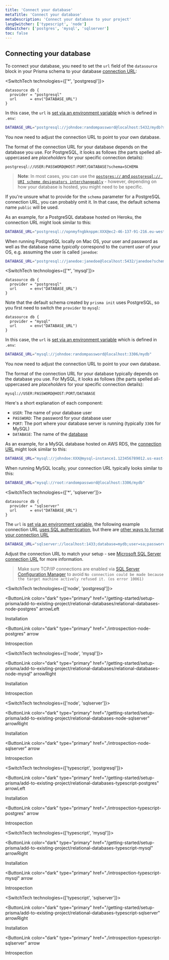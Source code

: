 ```yaml
---
title: 'Connect your database'
metaTitle: 'Connect your database'
metaDescription: 'Connect your database to your project'
langSwitcher: ['typescript', 'node']
dbSwitcher: ['postgres', 'mysql', 'sqlserver']
toc: false
---
```


## Connecting your database

To connect your database, you need to set the `url` field of the `datasource` block in your Prisma schema to your database [connection URL](/reference/database-reference/connection-urls):

<SwitchTech technologies={['*', 'postgresql']}>

```prisma file=prisma/schema.prisma
datasource db {
  provider = "postgresql"
  url      = env("DATABASE_URL")
}
```

In this case, the `url` is [set via an environment variable](/guides/development-environment/environment-variables) which is defined in `.env`:

```bash file=.env
DATABASE_URL="postgresql://johndoe:randompassword@localhost:5432/mydb?schema=public"
```

You now need to adjust the connection URL to point to your own database.

The format of the connection URL for your database depends on the database you use. For PostgreSQL, it looks as follows (the parts spelled all-uppercased are _placeholders_ for your specific connection details):

```no-lines
postgresql://USER:PASSWORD@HOST:PORT/DATABASE?schema=SCHEMA
```

> **Note**: In most cases, you can use the [`postgres://` and `postgresql:// URI scheme designators interchangeably`](https://www.postgresql.org/docs/10/libpq-connect.html#id-1.7.3.8.3.6) - however, depending on how your database is hosted, you might need to be specific.

If you're unsure what to provide for the `schema` parameter for a PostgreSQL connection URL, you can probably omit it. In that case, the default schema name `public` will be used.

As an example, for a PostgreSQL database hosted on Heroku, the connection URL might look similar to this:

```bash file=.env
DATABASE_URL="postgresql://opnmyfngbknppm:XXX@ec2-46-137-91-216.eu-west-1.compute.amazonaws.com:5432/d50rgmkqi2ipus?schema=hello-prisma"
```

When running PostgreSQL locally on Mac OS, your user and password as well as the database name _typically_ correspond to the current _user_ of your OS, e.g. assuming the user is called `janedoe`:

```bash file=.env
DATABASE_URL="postgresql://janedoe:janedoe@localhost:5432/janedoe?schema=hello-prisma"
```

</SwitchTech>

<SwitchTech technologies={['*', 'mysql']}>

```prisma file=prisma/schema.prisma
datasource db {
  provider = "postgresql"
  url      = env("DATABASE_URL")
}
```

Note that the default schema created by `prisma init` uses PostgreSQL, so you first need to switch the `provider` to `mysql`:

```prisma file=prisma/schema.prisma highlight=2;edit
datasource db {
  provider = "mysql"
  url      = env("DATABASE_URL")
}
```

In this case, the `url` is [set via an environment variable](/concepts/components/prisma-schema#accessing-environment-variables-from-the-schema) which is defined in `.env`:

```bash file=.env
DATABASE_URL="mysql://johndoe:randompassword@localhost:3306/mydb"
```

You now need to adjust the connection URL to point to your own database.

The format of the connection URL for your database typically depends on the database you use. For MySQL, it looks as follows (the parts spelled all-uppercased are _placeholders_ for your specific connection details):

```no-lines
mysql://USER:PASSWORD@HOST:PORT/DATABASE
```

Here's a short explanation of each component:

- `USER`: The name of your database user
- `PASSWORD`: The password for your database user
- `PORT`: The port where your database server is running (typically `3306` for MySQL)
- `DATABASE`: The name of the [database](https://dev.mysql.com/doc/refman/8.0/en/creating-database.html)

As an example, for a MySQL database hosted on AWS RDS, the [connection URL](/reference/database-reference/connection-urls) might look similar to this:

```bash file=.env
DATABASE_URL="mysql://johndoe:XXX@mysql–instance1.123456789012.us-east-1.rds.amazonaws.com:3306/mydb"
```

When running MySQL locally, your connection URL typically looks similar to this:

```bash file=.env
DATABASE_URL="mysql://root:randompassword@localhost:3306/mydb"
```

</SwitchTech>

<SwitchTech technologies={['*', 'sqlserver']}>

```prisma file=prisma/schema.prisma
datasource db {
  provider = "sqlserver"
  url      = env("DATABASE_URL")
}
```

The `url` is [set via an environment variable](/concepts/components/prisma-schema#accessing-environment-variables-from-the-schema), the following example connection URL [uses SQL authentication](/concepts/database-connectors/sql-server), but there are [other ways to format your connection URL](/concepts/database-connectors/sql-server/sql-server-connection-string)

```bash file=prisma/.env
DATABASE_URL="sqlserver://localhost:1433;database=mydb;user=sa;password=r@ndomP@$$w0rd;trustServerCertificate=true"
```

Adjust the connection URL to match your setup - see [Microsoft SQL Server connection URL](/concepts/database-connectors/sql-server) for more information.

> Make sure TCP/IP connections are enabled via [SQL Server Configuration Manager](https://docs.microsoft.com/en-us/sql/relational-databases/sql-server-configuration-manager) to avoid `No connection could be made because the target machine actively refused it. (os error 10061)`

</SwitchTech>

<SwitchTech technologies={['node', 'postgresql']}>

<NavigationLinksContainer>

<ButtonLink
  color="dark"
  type="primary"
  href="/getting-started/setup-prisma/add-to-existing-project/relational-databases/relational-databases-node-postgres"
  arrowLeft
>
  Installation
</ButtonLink>

<ButtonLink
  color="dark"
  type="primary"
  href="./introspection-node-postgres"
  arrow
>
  Introspection
</ButtonLink>

</NavigationLinksContainer>

</SwitchTech>

<SwitchTech technologies={['node', 'mysql']}>

<NavigationLinksContainer>

<ButtonLink
  color="dark"
  type="primary"
  href="/getting-started/setup-prisma/add-to-existing-project/relational-databases/relational-databases-node-mysql"
  arrowRight
>
  Installation
</ButtonLink>

<ButtonLink color="dark" type="primary" href="./introspection-node-mysql" arrow>
  Introspection
</ButtonLink>

</NavigationLinksContainer>

</SwitchTech>

<SwitchTech technologies={['node', 'sqlserver']}>

<NavigationLinksContainer>

<ButtonLink
  color="dark"
  type="primary"
  href="/getting-started/setup-prisma/add-to-existing-project/relational-databases-node-sqlserver"
  arrowRight
>
  Installation
</ButtonLink>

<ButtonLink
  color="dark"
  type="primary"
  href="./introspection-node-sqlserver"
  arrow
>
  Introspection
</ButtonLink>

</NavigationLinksContainer>

</SwitchTech>

<SwitchTech technologies={['typescript', 'postgresql']}>

<NavigationLinksContainer>

<ButtonLink
  color="dark"
  type="primary"
  href="/getting-started/setup-prisma/add-to-existing-project/relational-databases-typescript-postgres"
  arrowLeft
>
  Installation
</ButtonLink>

<ButtonLink
  color="dark"
  type="primary"
  href="./introspection-typescript-postgres"
  arrow
>
  Introspection
</ButtonLink>

</NavigationLinksContainer>

</SwitchTech>

<SwitchTech technologies={['typescript', 'mysql']}>

<NavigationLinksContainer>

<ButtonLink
  color="dark"
  type="primary"
  href="/getting-started/setup-prisma/add-to-existing-project/relational-databases-typescript-mysql"
  arrowRight
>
  Installation
</ButtonLink>

<ButtonLink
  color="dark"
  type="primary"
  href="./introspection-typescript-mysql"
  arrow
>
  Introspection
</ButtonLink>

</NavigationLinksContainer>

</SwitchTech>

<SwitchTech technologies={['typescript', 'sqlserver']}>

<NavigationLinksContainer>

<ButtonLink
  color="dark"
  type="primary"
  href="/getting-started/setup-prisma/add-to-existing-project/relational-databases-typescript-sqlserver"
  arrowRight
>
  Installation
</ButtonLink>

<ButtonLink
  color="dark"
  type="primary"
  href="./introspection-typescript-sqlserver"
  arrow
>
  Introspection
</ButtonLink>

</NavigationLinksContainer>

</SwitchTech>
